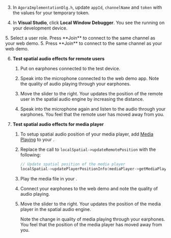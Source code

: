 <PlatformWrapper platform="windows">

3. In `AgoraImplementationDlg.h`, update `appId`, `channelName` and `token` with the values for your temporary token.

4. In **Visual Studio**, click **Local Window Debugger**. You see the <Vpl k="CLIENT" /> running on your development device.

<ProductWrapper product="interactive-live-streaming">
5. Select a user role. Press **Join** to connect to the same channel as your web demo.
</ProductWrapper>

<ProductWrapper notAllowed="interactive-live-streaming">
5. Press **Join** to connect to the same channel as your web demo.
</ProductWrapper>

6. **Test spatial audio effects for remote users**

    1. Put on earphones connected to the <Vpl k="NAME"/> test device.

    1. Speak into the microphone connected to the web demo app. Note the quality of audio playing through your earphones.

    1. Move the slider to the right. Your <Vpl k="CLIENT" /> updates the position of the remote user in the spatial audio engine by increasing the distance. 
    
    1. Speak into the microphone again and listen to the audio through your earphones. You feel that the remote user has moved away from you.

7. **Test spatial audio effects for media player**

    1. To setup spatial audio position of your media player, add [Media Playing](/video-calling/develop/play-media) to your <Vpl k="CLIENT" />. 
    
    1. Replace the call to `localSpatial->updateRemotePosition` with the following:

        ```cpp
        // Update spatial position of the media player
        localSpatial->updatePlayerPositionInfo(mediaPlayer->getMediaPlayerId(), positionInfo);
        ```
    
    1. Play the media file in your <Vpl k="NAME"/> <Vpl k="CLIENT" />.

    1. Connect your earphones to the web demo and note the quality of audio playing.

    1. Move the slider to the right. Your <Vpl k="CLIENT" /> updates the position of the media player in the spatial audio engine. 

        Note the change in quality of media playing through your earphones. You feel that the position of the media player has moved away from you.

</PlatformWrapper>